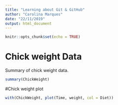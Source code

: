 ```yaml
---
title: "Learning about Git & GitHub"
author: "Carolina Marques"
date: "22/11/2019"
output: html_document
---
```


```r
knitr::opts_chunk$set(echo = TRUE)
```

# Chick weight Data

Summary of chick weight data.

```r
summary(ChickWeight)
```

#Chick weight plot 

```r
with(ChickWeight, plot(Time, weight, col = Diet))
```

